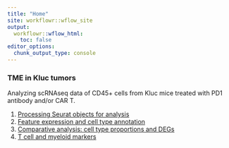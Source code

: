 ```yaml
---
title: "Home"
site: workflowr::wflow_site
output:
  workflowr::wflow_html:
    toc: false
editor_options:
  chunk_output_type: console
---
```


### TME in Kluc tumors

Analyzing scRNAseq data of CD45+ cells from Kluc mice treated with PD1 antibody and/or CAR T. 

1. [Processing Seurat objects for analysis](processing.html)\
2. [Feature expression and cell type annotation](annotate.html)\
3. [Comparative analysis: cell type proportions and DEGs](comparative_analysis.html)\
4. [T cell and myeloid markers](myeloid_lymphoid_markers_compare.html)\